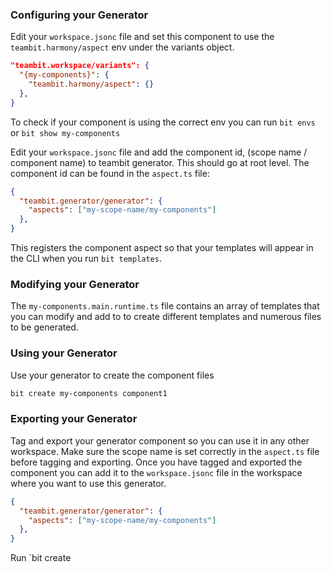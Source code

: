 ### Configuring your Generator

Edit your `workspace.jsonc` file and set this component to use the `teambit.harmony/aspect` env under the variants object.

```json
"teambit.workspace/variants": {
  "{my-components}": {
    "teambit.harmony/aspect": {}
  },
}
```

To check if your component is using the correct env you can run `bit envs` or `bit show my-components`

Edit your `workspace.jsonc` file and add the component id, (scope name / component name) to teambit generator. This should go at root level. The component id can be found in the `aspect.ts` file:

```json
{
  "teambit.generator/generator": {
    "aspects": ["my-scope-name/my-components"]
  },
}
```

This registers the component aspect so that your templates will appear in the CLI when you run `bit templates`.

### Modifying your Generator

The `my-components.main.runtime.ts` file contains an array of templates that you can modify and add to to create different templates and numerous files to be generated.

### Using your Generator

Use your generator to create the component files

```bash
bit create my-components component1
```

### Exporting your Generator

Tag and export your generator component so you can use it in any other workspace. Make sure the scope name is set correctly in the `aspect.ts` file before tagging and exporting. Once you have tagged and exported the component you can add it to the `workspace.jsonc` file in the workspace where you want to use this generator.

```json
{
  "teambit.generator/generator": {
    "aspects": ["my-scope-name/my-components"]
  },
}
```

Run `bit create
